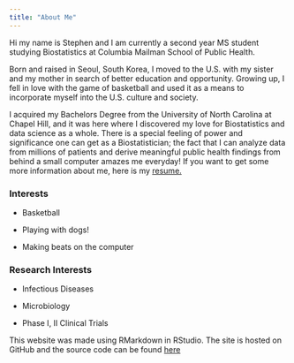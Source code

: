 ```yaml
---
title: "About Me"
---
```


Hi my name is Stephen and I am currently a second year MS student studying Biostatistics at Columbia Mailman School of Public Health. 

Born and raised in Seoul, South Korea, I moved to the U.S. with my sister and my mother in search of better education and opportunity. Growing up, I fell in love with the game of basketball and used it as a means to incorporate myself into the U.S. culture and society. 

I acquired my Bachelors Degree from the University of North Carolina at Chapel Hill, and it was here where I discovered my love for Biostatistics and data science as a whole. There is a special feeling of power and significance one can get as a Biostatistician; the fact that I can analyze data from millions of patients and derive meaningful public health findings from behind a small computer amazes me everyday! If you want to get some more information about me, here is my [resume.](resume.html)

### Interests
- Basketball

- Playing with dogs!

- Making beats on the computer

### Research Interests
- Infectious Diseases

- Microbiology

- Phase I, II Clinical Trials




This website was made using RMarkdown in RStudio. The site is hosted on GitHub and the source code can be found [here](https://github.com/steveshin31/steveshin31.github.io)

